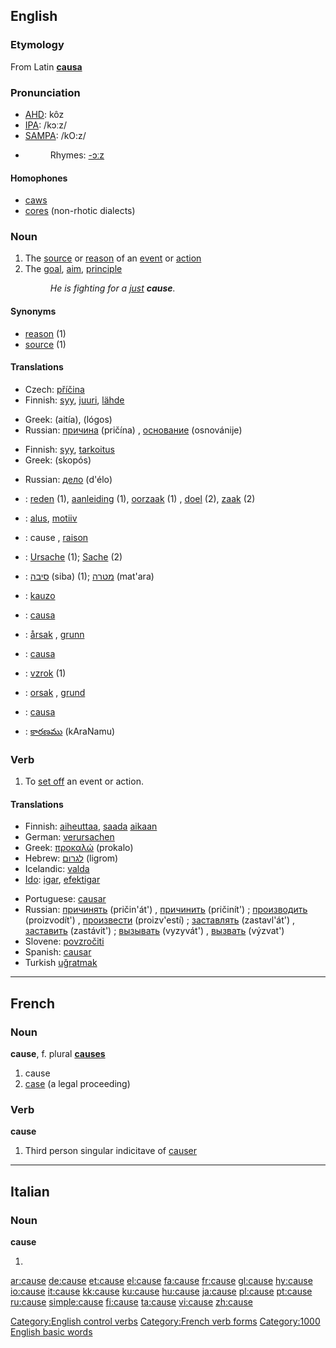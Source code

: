 {{see|'cause}}

==English==
{{rank|truth|turn|hold|417|cause|close|England|sense}}

===Etymology===
From Latin '''[[causa]]'''

===Pronunciation===
*[[w:AHD|AHD]]: kôz
*[[w:IPA|IPA]]: /kɔːz/
*[[w:SAMPA|SAMPA]]: /kO:z/
*{{audio|en-us-cause.ogg|Audio (US)}}
*:Rhymes: [[Rhymes:English:-ɔːz|-ɔːz]]

====Homophones====
*[[caws]]
*[[cores]] (non-rhotic dialects)

===Noun===
{{en-noun}}
# The [[source]] or [[reason]] of an [[event]] or [[action]]
# The [[goal]], [[aim]], [[principle]]
#:''He is fighting for a [[just]] '''cause'''.''

====Synonyms====
*[[reason]] (1)
*[[source]] (1)

====Translations====
{{trans-top|Source or reason of an event or action}}
*Czech: [[příčina]] {{f}}
*Finnish: [[syy]], [[juuri]], [[lähde]]
{{trans-mid}}
*Greek: {{t|el|αιτία|f|}} (aitía), {{t|el|λόγος|m|}} (lógos)
*Russian: [[причина]] (pričína) {{f}}, [[основание]] (osnovánije) {{n}}
{{trans-bottom}}

{{trans-top|Goal, aim, principle}}
*Finnish: [[syy]], [[tarkoitus]]
*Greek: {{t|el|σκοπός|m|}} (skopós)
{{trans-mid}}
*Russian: [[дело]] (d'élo) {{n}}
{{trans-bottom}}

{{checktrans}}
{{trans-top|Translations to be categorised}}
*{{ttbc|Dutch}}: [[reden]] (1){{f}}, [[aanleiding]] (1){{f}}, [[oorzaak]] (1) {{f}}, [[doel]] (2), [[zaak]] (2)
*{{ttbc|Estonian}}: [[alus#Estonian|alus]], [[motiiv]]
*{{ttbc|French}}: cause {{f}}, [[raison]] {{f}}
*{{ttbc|German}}: [[Ursache]] {{f}} (1); [[Sache]] {{f}} (2)
*{{ttbc|Hebrew}}: [[סיבה]] (siba) {{f}} (1); [[מטרה]] (mat'ara) {{f}}
{{trans-mid}}
*{{ttbc|Ido}}: [[kauzo]]
*{{ttbc|Italian}}: [[causa]] {{f}}
*{{ttbc|Norwegian}}: [[årsak]] {{m}}, [[grunn]] {{m}}
*{{ttbc|Portuguese}}: [[causa]] {{f}}
*{{ttbc|Slovene}}: [[vzrok]] {{m}} (1)
*{{ttbc|Swedish}}: [[orsak]] {{c}}, [[grund]] {{c}}
*{{ttbc|Spanish}}: [[causa]]
*{{ttbc|Telugu}}: [[కారణము]] (kAraNamu)
{{trans-bottom}}

===Verb===
{{en-verb|caus|ing}}
# To [[set off]] an event or action.

====Translations====
{{top}}
*Finnish: [[aiheuttaa]], [[saada]] [[aika|aikaan]]
*German: [[verursachen]]
*Greek: [[προκαλώ]] (prokalo)
*Hebrew: [[לגרום]] (ligrom)
*Icelandic: [[valda]]
*[[Ido]]: [[igar]], [[efektigar]]
{{mid}}
*Portuguese: [[causar]]
*Russian: [[причинять]] (pričin'át') {{impf}}, [[причинить]] (pričinít') {{pf}}; [[производить]] (proizvodít') {{impf}}, [[произвести]] (proizv'estí) {{pf}}; [[заставлять]] (zastavl'át') {{impf}}, [[заставить]] (zastávit') {{pf}}; [[вызывать]] (vyzyvát') {{impf}}, [[вызвать]] (výzvat') {{pf}}
*Slovene: [[povzročiti]]
*Spanish: [[causar]]
*Turkish [[uğratmak]]

{{bottom}}

[[Category:English control verbs]]

----

==French==

===Noun===
'''cause''', f. plural '''[[causes]]'''

# cause
# [[case]] (a legal proceeding)

===Verb===
'''cause'''

# Third person singular indicitave of [[causer]]

[[Category:French verb forms]]

----

==Italian==

===Noun===
'''cause''' {{f}}

# {{plural of|causa|lang=Italian}}

[[Category:1000 English basic words]]

[[ar:cause]]
[[de:cause]]
[[et:cause]]
[[el:cause]]
[[fa:cause]]
[[fr:cause]]
[[gl:cause]]
[[hy:cause]]
[[io:cause]]
[[it:cause]]
[[kk:cause]]
[[ku:cause]]
[[hu:cause]]
[[ja:cause]]
[[pl:cause]]
[[pt:cause]]
[[ru:cause]]
[[simple:cause]]
[[fi:cause]]
[[ta:cause]]
[[vi:cause]]
[[zh:cause]]